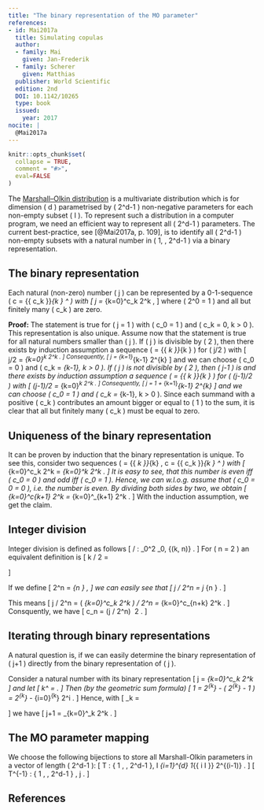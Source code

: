 ```yaml
---
title: "The binary representation of the MO parameter"
references:
- id: Mai2017a
  title: Simulating copulas
  author:
  - family: Mai
    given: Jan-Frederik
  - family: Scherer
    given: Matthias
  publisher: World Scientific
  edition: 2nd
  DOI: 10.1142/10265
  type: book
  issued:
    year: 2017
nocite: |
  @Mai2017a
---
```


```r
knitr::opts_chunk$set(
  collapse = TRUE,
  comment = "#>",
  eval=FALSE
)
```

The [Marshall--Olkin distribution](The-Marshall-Olkin-distribution.html) is a multivariate distribution which is for dimension \( d \) parametrised by \( 2^d-1 \) non-negative parameters for each non-empty subset \( \emptyset \neq I \subseteq {\{ 1 , \ldots, d\}} \).
To represent such a distribution in a computer program, we need an efficient way to represent all \( 2^d-1 \) parameters.
The current best-practice, see [@Mai2017a, p. 109], is to identify all \( 2^d-1 \) non-empty subsets with a natural number in \( 1, \ldots , 2^d-1 \) via a binary representation.


## The binary representation

Each natural (non-zero) number \( j \) can be represented by a 0-1-sequence \( c = {\{ c_k \}}_{k \in \mathbb{N}} \in {\{ 0, 1 \}}^\mathbb{N} \) with
\[
  j
    = \sum_{k=0}^\infty c_k 2^k ,
\]
where \( 2^0 = 1 \) and all but finitely many \( c_k \) are zero.

__Proof:__
The statement is true for \( j = 1 \) with \( c_0 = 1 \) and \( c_k = 0,\ k > 0 \).
This representation is also unique.
Assume now that the statement is true for all natural numbers smaller than \( j \).
If \( j \) is divisible by \( 2 \), then there exists by induction assumption a sequence \( \tilde{c} = {\{ \tilde{c}_k \}}_{k \in \mathbb{N}} \) for \( j/2 \) with
\[
  j/2
    = \sum_{k=0}^\infty \tilde{c}_k 2^k .
\]
Consequently,
\[
  j
    = \sum_{k=1}^\infty \tilde{c}_{k-1} 2^{k}
\]
and we can choose \( c_0 = 0 \) and \( c_k = \tilde{c}_{k-1},\ k > 0 \).
If \( j \) is not divisible by \( 2 \), then \( j-1 \) is and there exists by induction assumption a sequence \( \tilde{c} = {\{ \tilde{c}_k \}}_{k \in \mathbb{N}} \) for \( (j-1)/2 \) with
\[
  (j-1)/2
    = \sum_{k=0}^\infty \tilde{c}_k 2^k .
\]
Consequently,
\[
  j
    = 1 + \sum_{k=1}^\infty \tilde{c}_{k-1} 2^{k}
\]
and we can choose \( c_0 = 1 \) and \( c_k = \tilde{c}_{k-1},\ k > 0 \).
Since each summand with a positive \( c_k \) contributes an amount bigger or equal to \( 1 \) to the sum, it is clear that all but finitely many \( c_k \) must be equal to zero.


## Uniqueness of the binary representation

It can be proven by induction that the binary representation is unique.
To see this, consider two sequences \( \hat{c} = {\{ \hat{c}_k \}}_{k\in\mathbb{N}} , c = {\{ c_k \}}_{k \in \mathbb{N}} \in {\{ 0 , 1 \}}^\mathbb{N} \) with
\[
  \sum_{k=0}^\infty c_k 2^k
    = \sum_{k=0}^\infty \hat{c}_k 2^k .
\]
It is easy to see, that this number is even iff \( c_0 = 0 \) and odd iff \( c_0 = 1 \).
Hence, we can w.l.o.g. assume that \( c_0 = \hat{c}_0 = 0 \), i.e. the number is even.
By dividing both sides by two, we obtain
\[
  \sum_{k=0}^\infty c_{k+1} 2^k
    = \sum_{k=0}^\infty \hat{c}_{k+1} 2^k .
\]
With the induction assumption, we get the claim.


## Integer division

Integer division is defined as follows
\[
  / : \mathbb{N}_0^2 \to \mathbb{N}_0, {(k, n)} \mapsto \sup{\{ j \in \mathbb{N}_0 \ :\ j\cdot k \leq n  \}} .
\]
For \( n = 2 \) an equivalent definition is
\[
  k / 2
    = \begin{cases}
      i & k = i \cdot 2,\ k\ \text{even or}\ k=0 , \\
      (k-1)/2 & k\ \text{odd} .
    \end{cases}
\]

If we define
\[
  2^n
    = \underbrace{2 \cdot \ldots \cdot 2}_{n\ \text{times}} ,
\]
we can easily see that
\[
  j / 2^n
    = j \underbrace{/ 2 / \ldots / 2}_{n\ \text{times}} .
\]

This means
\[
  j / 2^n
    = \left( \sum_{k=0}^\infty c_k 2^k \right) / 2^n
    = \sum_{k=0}^\infty c_{n+k} 2^k .
\]
Consquently, we have
\[
  c_n = (j / 2^n)\ \mathrm{mod}\ 2 .
\]



## Iterating through binary representations

A natural question is, if we can easily determine the binary representation of \( j+1 \) directly from the binary representation of \( j \).

Consider a natural number with its binary representation
\[
  j = \sum_{k=0}^\infty c_k 2^k
\]
and let
\[
  k^\ast
    = \min{\{ i \ :\ c_i = 0 \}} .
\]
Then (by the geometric sum formula)
\[
  1
    = 2^{k^\ast} - \left( 2^{k^\ast} - 1 \right)
    = 2^{k^\ast} - \sum_{i=0}^{k^\ast-1} 2^i .
\]
Hence, with
\[
  \tilde{c}_k
    = \begin{cases}
      0 & k < k^\ast , \\
      1 & k = k^\ast , \\
      c_k & k > k^\ast ,
    \end{cases}
\]
we have
\[
  j+1
    = \sum_{k=0}^\infty \tilde{c}_k 2^k .
\]


## The MO parameter mapping

We choose the following bijections to store all Marshall-Olkin parameters in a vector of length \( 2^d-1 \):
\[
  T : \mathcal{P}{(\{ 1 , \ldots, d\} \backslash {\{ 0 \}})} \to \{ 1 , \ldots, 2^d-1 \},\ I \mapsto \sum_{i=1}^{d} 1_{\{ i \in I \}} 2^{(i-1)} .
\]
\[
  T^{-1} : \{ 1 , \ldots, 2^d-1 \} \to \mathcal{P}{(\{ 1 , \ldots, d\} \backslash {\{ 0 \}})},\ j \mapsto {\{ i \ :\ (j / 2^{(i-1)}) \ \mathrm{mod}\ 2 = 1 \}} .
\]


## References
